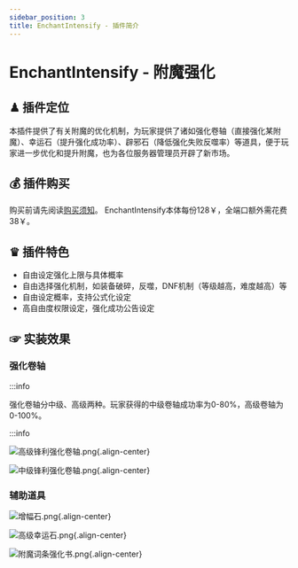 ```yaml
---
sidebar_position: 3
title: EnchantIntensify - 插件简介
---
```


# EnchantIntensify - 附魔强化

## ♟ 插件定位
本插件提供了有关附魔的优化机制，为玩家提供了诸如强化卷轴（直接强化某附魔）、幸运石（提升强化成功率）、辟邪石（降低强化失败反噬率）等道具，便于玩家进一步优化和提升附魔，也为各位服务器管理员开辟了新市场。

## 💰 插件购买
购买前请先阅读[购买须知](/summer/buy)。
EnchantIntensify本体每份128￥，全端口额外需花费38￥。

## ♛ 插件特色
- 自由设定强化上限与具体概率
- 自由选择强化机制，如装备破碎，反噬，DNF机制（等级越高，难度越高）等
- 自由设定概率，支持公式化设定
- 高自由度权限设定，强化成功公告设定

## ☞ 实装效果

### 强化卷轴

:::info

强化卷轴分中级、高级两种。玩家获得的中级卷轴成功率为0-80%，高级卷轴为0-100%。

:::info

![高级锋利强化卷轴.png](/enchant-intensify/高级锋利强化卷轴.png){.align-center}

![中级锋利强化卷轴.png](/enchant-intensify/中级锋利强化卷轴.png){.align-center}

### 辅助道具

![增幅石.png](/enchant-intensify/增幅石.png){.align-center}

![高级幸运石.png](/enchant-intensify/高级幸运石.png){.align-center}

![附魔词条强化书.png](/enchant-intensify/附魔词条强化书.png){.align-center}
